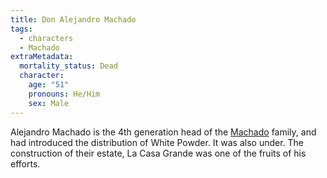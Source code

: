```yaml
---
title: Don Alejandro Machado
tags:
  - characters
  - Machado
extraMetadata:
  mortality_status: Dead
  character:
    age: "51"
    pronouns: He/Him
    sex: Male
---
```


Alejandro Machado is the 4th generation head of the
[Machado](/families/machado/) family, and had introduced the distribution
of White Powder. It was also under. The construction of their estate, La Casa
Grande was one of the fruits of his efforts.
